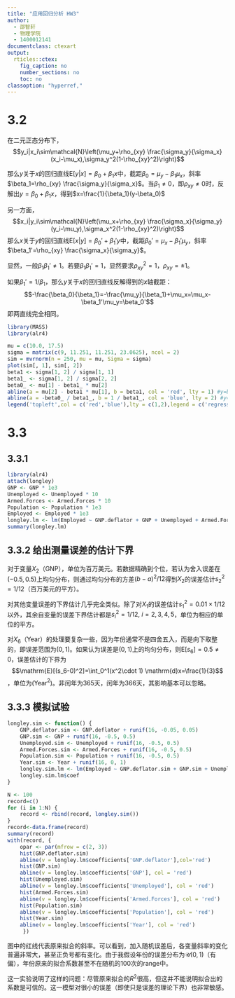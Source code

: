 ---
title: "应用回归分析 HW3"
author:
  - 邵智轩
  - 物理学院
  - 1400012141
documentclass: ctexart
output:
  rticles::ctex:
    fig_caption: no
    number_sections: no
    toc: no
classoption: "hyperref,"
---

# 3.2

在二元正态分布下，
$$y_i|x_i\sim\mathcal{N}\left(\mu_y+\rho_{xy} \frac{\sigma_y}{\sigma_x}(x_i-\mu_x),\sigma_y^2(1-\rho_{xy}^2)\right)$$

那么$y$关于$x$的回归直线$\mathrm{E}[y|x]=\beta_0+\beta_1 x$中，截距$\beta_0=\mu_y-\beta_1 \mu_x$，斜率$\beta_1=\rho_{xy} \frac{\sigma_y}{\sigma_x}$。当$\beta_1\ne0$，即$\rho_{xy}\ne 0$时，反解出$y=\beta_0+\beta_1 x$，得到$x=\frac{1}{\beta_1}(y-\beta_0)$

另一方面，
$$x_i|y_i\sim\mathcal{N}\left(\mu_x+\rho_{xy} \frac{\sigma_x}{\sigma_y}(y_i-\mu_y),\sigma_x^2(1-\rho_{xy}^2)\right)$$
那么$x$关于$y$的回归直线$\mathrm{E}[x|y]=\beta_0'+\beta_1'y$中，截距$\beta_0'=\mu_x-\beta_1' \mu_y$，斜率$\beta_1'=\rho_{xy} \frac{\sigma_x}{\sigma_y}$。

显然，一般$\beta_1\beta_1'\ne1$。若要$\beta_1\beta_1'=1$，显然要求$\rho_{xy}^2=1$，$\rho_{xy}=\pm 1$。

如果$\beta_1'=1/\beta_1$，那么$y$关于$x$的回归直线反解得到的$x$轴截距：
$$-\frac{\beta_0}{\beta_1}=-\frac{\mu_y}{\beta_1}+\mu_x=\mu_x-\beta_1'\mu_y=\beta_0'$$
即两直线完全相同。

```{r include=FALSE}
library(MASS)
library(alr4)
```

```{r echo=FALSE}
mu = c(10.0, 17.5)
sigma = matrix(c(9, 11.251, 11.251, 23.0625), ncol = 2)
sim = mvrnorm(n = 250, mu = mu, Sigma = sigma)
plot(sim[, 1], sim[, 2])
beta1 <- sigma[1, 2] / sigma[1, 1]
beta1_ <- sigma[1, 2] / sigma[2, 2]
beta0_ <- mu[1] - beta1_ * mu[2]
abline(a = mu[2] - beta1 * mu[1], b = beta1, col = 'red', lty = 1) #y=beta1 x + beta0
abline(a = -beta0_ / beta1_, b = 1 / beta1_, col = 'blue', lty = 2) #y=1/beta1_(x-beta0_)
legend('topleft',col = c('red','blue'),lty = c(1,2),legend = c('regression of y on x','regression of x on y'))
```

# 3.3

## 3.3.1

```{r,warning=FALSE}
library(alr4)
attach(longley)
GNP <- GNP * 1e3
Unemployed <- Unemployed * 10
Armed.Forces <- Armed.Forces * 10
Population <- Population * 1e3
Employed <- Employed * 1e3
longley.lm <- lm(Employed ~ GNP.deflator + GNP + Unemployed + Armed.Forces + Population + Year)
summary(longley.lm)
```

## 3.3.2 给出测量误差的估计下界

对于变量$X_2$（GNP），单位为百万美元。若数据精确到个位，若认为舍入误差在$(-0.5,0.5)$上均匀分布，则通过均匀分布的方差$(b-a)^2/12$得到$X_2$的误差估计$s_2^2=1/12$（百万美元的平方）。

对其他变量误差的下界估计几乎完全类似。除了对$X_1$的误差估计$s_1^2=0.01\times1/12$以外，其余自变量的误差下界估计都是$s_i^2=1/12,\ i=2,3,4,5$，单位为相应的单位的平方。

对$X_6$（Year）的处理要复杂一些，因为年份通常不是四舍五入，而是向下取整的，即误差范围为$(0,1)$。如果认为误差是$(0,1)$上的均匀分布，则$\mathrm{E}[s_6]=0.5\ne0$，误差估计的下界为
$$\mathrm{E}[(s_6-0)^2]=\int_0^1(x^2\cdot 1) \mathrm{d}x=\frac{1}{3}$$
，单位为(Year$^2$)。非闰年为365天，闰年为366天，其影响基本可以忽略。

## 3.3.3 模拟试验

```{r,warning=FALSE}
longley.sim <- function() {
    GNP.deflator.sim <- GNP.deflator + runif(16, -0.05, 0.05)
    GNP.sim <- GNP + runif(16, -0.5, 0.5)
    Unemployed.sim <- Unemployed + runif(16, -0.5, 0.5)
    Armed.Forces.sim <- Armed.Forces + runif(16, -0.5, 0.5)
    Population.sim <- Population + runif(16, -0.5, 0.5)
    Year.sim <- Year + runif(16, 0, 1)
    longley.sim.lm <- lm(Employed ~ GNP.deflator.sim + GNP.sim + Unemployed.sim + Armed.Forces.sim + Population.sim + Year.sim)
    longley.sim.lm$coef
}

N <- 100
record=c()
for (i in 1:N) {
    record <- rbind(record, longley.sim())
}
record<-data.frame(record)
summary(record)
with(record, {
    opar <- par(mfrow = c(2, 3))
    hist(GNP.deflator.sim)
    abline(v = longley.lm$coefficients['GNP.deflator'],col='red')
    hist(GNP.sim)
    abline(v = longley.lm$coefficients['GNP'], col = 'red')
    hist(Unemployed.sim)
    abline(v = longley.lm$coefficients['Unemployed'], col = 'red')
    hist(Armed.Forces.sim)
    abline(v = longley.lm$coefficients['Armed.Forces'], col = 'red')
    hist(Population.sim)
    abline(v = longley.lm$coefficients['Population'], col = 'red')
    hist(Year.sim)
    abline(v = longley.lm$coefficients['Year'], col = 'red')
     })
```

图中的红线代表原来拟合的斜率。可以看到，加入随机误差后，各变量斜率的变化普遍非常大，甚至正负号都有变化。由于我假设年份的误差分布为$\mathcal{U}(0,1)$（有偏），年份原来的拟合系数甚至不在随机的100次的range中。

这一实验说明了这样的问题：尽管原来拟合的$R^2$很高，但这并不能说明拟合出的系数是可信的。这一模型对很小的误差（即使只是误差的理论下界）也非常敏感。